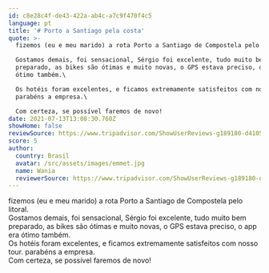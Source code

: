 ```yaml
---
id: c8e28c4f-de43-422a-ab4c-a7c9f470f4c5
language: pt
title: '# Porto a Santiago pela costa'
quote: >-
  fizemos (eu e meu marido) a rota Porto a Santiago de Compostela pelo litoral.\

  Gostamos demais, foi sensacional, Sérgio foi excelente, tudo muito bem
  preparado, as bikes são ótimas e muito novas, o GPS estava preciso, o app era
  ótimo também.\

  Os hotéis foram excelentes, e ficamos extremamente satisfeitos com nosso tour.
  parabéns a empresa.\

  Com certeza, se possível faremos de novo!
date: 2021-07-13T13:08:30.760Z
showHome: false
reviewSource: https://www.tripadvisor.com/ShowUserReviews-g189180-d4105907-r796310266-Top_Bike_Tours_Portugal-Porto_Porto_District_Northern_Portugal.html
score: 5
author:
  country: Brasil
  avatar: /src/assets/images/emmet.jpg
  name: Wania
  reviewerSource: https://www.tripadvisor.com/ShowUserReviews-g189180-d4105907-r796310266-Top_Bike_Tours_Portugal-Porto_Porto_District_Northern_Portugal.html
---
```


fizemos (eu e meu marido) a rota Porto a Santiago de Compostela pelo litoral.\
Gostamos demais, foi sensacional, Sérgio foi excelente, tudo muito bem
preparado, as bikes são ótimas e muito novas, o GPS estava preciso, o app era
ótimo também.\
Os hotéis foram excelentes, e ficamos extremamente satisfeitos com nosso tour.
parabéns a empresa.\
Com certeza, se possível faremos de novo!
